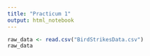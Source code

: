 ```yaml
---
title: "Practicum 1"
output: html_notebook
---
```



```r
raw_data <- read.csv("BirdStrikesData.csv")
raw_data

```

